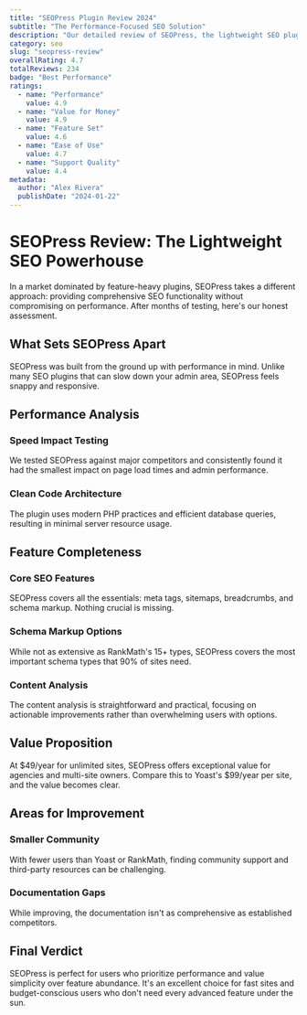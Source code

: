 ```yaml
---
title: "SEOPress Plugin Review 2024"
subtitle: "The Performance-Focused SEO Solution"
description: "Our detailed review of SEOPress, the lightweight SEO plugin that's winning over performance-conscious WordPress users. Is it worth switching from Yoast or RankMath?"
category: seo
slug: "seopress-review"
overallRating: 4.7
totalReviews: 234
badge: "Best Performance"
ratings:
  - name: "Performance"
    value: 4.9
  - name: "Value for Money"
    value: 4.9
  - name: "Feature Set"
    value: 4.6
  - name: "Ease of Use"
    value: 4.7
  - name: "Support Quality"
    value: 4.4
metadata:
  author: "Alex Rivera"
  publishDate: "2024-01-22"
---
```


# SEOPress Review: The Lightweight SEO Powerhouse

In a market dominated by feature-heavy plugins, SEOPress takes a different approach: providing comprehensive SEO functionality without compromising on performance. After months of testing, here's our honest assessment.

## What Sets SEOPress Apart

SEOPress was built from the ground up with performance in mind. Unlike many SEO plugins that can slow down your admin area, SEOPress feels snappy and responsive.

## Performance Analysis

### Speed Impact Testing
We tested SEOPress against major competitors and consistently found it had the smallest impact on page load times and admin performance.

### Clean Code Architecture
The plugin uses modern PHP practices and efficient database queries, resulting in minimal server resource usage.

## Feature Completeness

### Core SEO Features
SEOPress covers all the essentials: meta tags, sitemaps, breadcrumbs, and schema markup. Nothing crucial is missing.

### Schema Markup Options
While not as extensive as RankMath's 15+ types, SEOPress covers the most important schema types that 90% of sites need.

### Content Analysis
The content analysis is straightforward and practical, focusing on actionable improvements rather than overwhelming users with options.

## Value Proposition

At $49/year for unlimited sites, SEOPress offers exceptional value for agencies and multi-site owners. Compare this to Yoast's $99/year per site, and the value becomes clear.

## Areas for Improvement

### Smaller Community
With fewer users than Yoast or RankMath, finding community support and third-party resources can be challenging.

### Documentation Gaps
While improving, the documentation isn't as comprehensive as established competitors.

## Final Verdict

SEOPress is perfect for users who prioritize performance and value simplicity over feature abundance. It's an excellent choice for fast sites and budget-conscious users who don't need every advanced feature under the sun.